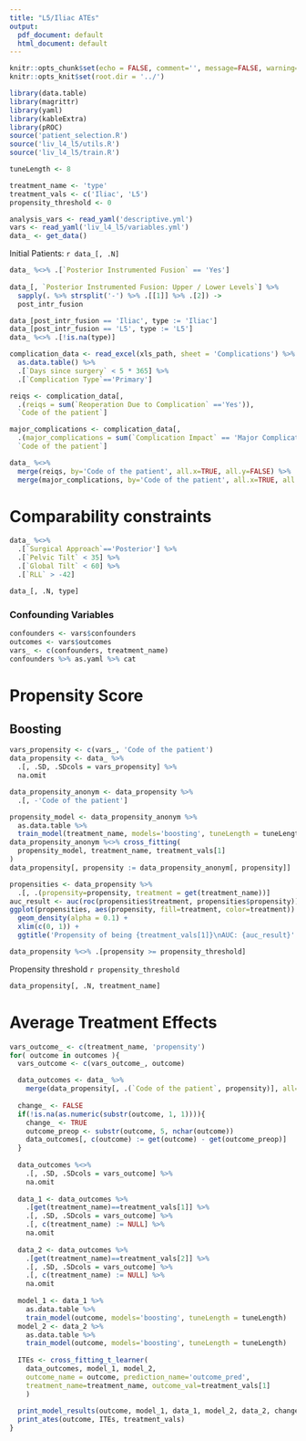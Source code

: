 ```yaml
---
title: "L5/Iliac ATEs"
output:
  pdf_document: default
  html_document: default
---
```


```r
knitr::opts_chunk$set(echo = FALSE, comment='', message=FALSE, warning=FALSE)
knitr::opts_knit$set(root.dir = '../')
```


```r
library(data.table)
library(magrittr)
library(yaml)
library(kableExtra)
library(pROC)
source('patient_selection.R')
source('liv_l4_l5/utils.R')
source('liv_l4_l5/train.R')

tuneLength <- 8

treatment_name <- 'type'
treatment_vals <- c('Iliac', 'L5')
propensity_threshold <- 0

```

```r
analysis_vars <- read_yaml('descriptive.yml')
vars <- read_yaml('liv_l4_l5/variables.yml')
data_ <- get_data()
```
Initial Patients: `r data_[, .N]`

```r
data_ %<>% .[`Posterior Instrumented Fusion` == 'Yes']
 
data_[, `Posterior Instrumented Fusion: Upper / Lower Levels`] %>% 
  sapply(. %>% strsplit('-') %>% .[[1]] %>% .[2]) ->
  post_intr_fusion

data_[post_intr_fusion == 'Iliac', type := 'Iliac']
data_[post_intr_fusion == 'L5', type := 'L5']
data_ %<>% .[!is.na(type)]
```


```r
complication_data <- read_excel(xls_path, sheet = 'Complications') %>% 
  as.data.table() %>% 
  .[`Days since surgery` < 5 * 365] %>% 
  .[`Complication Type`=='Primary']

reiqs <- complication_data[, 
  .(reiqs = sum(`Reoperation Due to Complication` =='Yes')), 
  `Code of the patient`] 

major_complications <- complication_data[, 
  .(major_complications = sum(`Complication Impact` == 'Major Complication')), 
  `Code of the patient`]

data_ %<>% 
  merge(reiqs, by='Code of the patient', all.x=TRUE, all.y=FALSE) %>% 
  merge(major_complications, by='Code of the patient', all.x=TRUE, all.y=FALSE)

```

# Comparability constraints
```r
data_ %<>% 
  .[`Surgical Approach`=='Posterior'] %>% 
  .[`Pelvic Tilt` < 35] %>% 
  .[`Global Tilt` < 60] %>% 
  .[`RLL` > -42] 
```

```r
data_[, .N, type]
```


### Confounding Variables

```r
confounders <- vars$confounders
outcomes <- vars$outcomes
vars_ <- c(confounders, treatment_name)
confounders %>% as.yaml %>% cat
```


# Propensity Score


## Boosting

```r
vars_propensity <- c(vars_, 'Code of the patient')
data_propensity <- data_ %>% 
  .[, .SD, .SDcols = vars_propensity] %>% 
  na.omit

data_propensity_anonym <- data_propensity %>% 
  .[, -'Code of the patient'] 

propensity_model <- data_propensity_anonym %>% 
  as.data.table %>% 
  train_model(treatment_name, models='boosting', tuneLength = tuneLength)
data_propensity_anonym %<>% cross_fitting(
  propensity_model, treatment_name, treatment_vals[1]
)
data_propensity[, propensity := data_propensity_anonym[, propensity]]
```

```r
propensities <- data_propensity %>% 
  .[, .(propensity=propensity, treatment = get(treatment_name))]
auc_result <- auc(roc(propensities$treatment, propensities$propensity))
ggplot(propensities, aes(propensity, fill=treatment, color=treatment)) +
  geom_density(alpha = 0.1) +
  xlim(c(0, 1)) +
  ggtitle('Propensity of being {treatment_vals[1]}\nAUC: {auc_result}' %>% f)
```


```r
data_propensity %<>% .[propensity >= propensity_threshold] 
```

Propensity threshold `r propensity_threshold`
```r
data_propensity[, .N, treatment_name]
```


# Average Treatment Effects

```r
vars_outcome_ <- c(treatment_name, 'propensity')
for( outcome in outcomes ){
  vars_outcome <- c(vars_outcome_, outcome)

  data_outcomes <- data_ %>% 
    merge(data_propensity[, .(`Code of the patient`, propensity)], all=FALSE) 
  
  change_ <- FALSE
  if(!is.na(as.numeric(substr(outcome, 1, 1)))){
    change_ <- TRUE
    outcome_preop <- substr(outcome, 5, nchar(outcome))
    data_outcomes[, c(outcome) := get(outcome) - get(outcome_preop)]
  }
  
  data_outcomes %<>% 
    .[, .SD, .SDcols = vars_outcome] %>% 
    na.omit
  
  data_1 <- data_outcomes %>% 
    .[get(treatment_name)==treatment_vals[1]] %>% 
    .[, .SD, .SDcols = vars_outcome] %>% 
    .[, c(treatment_name) := NULL] %>% 
    na.omit
  
  data_2 <- data_outcomes %>% 
    .[get(treatment_name)==treatment_vals[2]] %>% 
    .[, .SD, .SDcols = vars_outcome] %>% 
    .[, c(treatment_name) := NULL] %>% 
    na.omit
  
  model_1 <- data_1 %>% 
    as.data.table %>% 
    train_model(outcome, models='boosting', tuneLength = tuneLength)
  model_2 <- data_2 %>% 
    as.data.table %>% 
    train_model(outcome, models='boosting', tuneLength = tuneLength)
  
  ITEs <- cross_fitting_t_learner(
    data_outcomes, model_1, model_2,
    outcome_name = outcome, prediction_name='outcome_pred',
    treatment_name=treatment_name, outcome_val=treatment_vals[1]
    )
  
  print_model_results(outcome, model_1, data_1, model_2, data_2, change_)
  print_ates(outcome, ITEs, treatment_vals)
}
```

